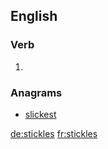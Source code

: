 ==English==

===Verb===
{{head|en|verb form}}

# {{en-third-person singular of|stickle}}

===Anagrams===
* [[slickest#English|slickest]]

[[de:stickles]]
[[fr:stickles]]